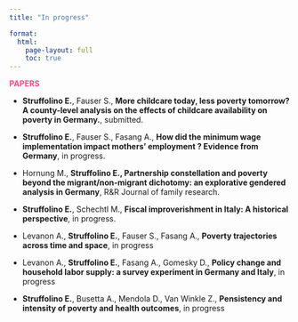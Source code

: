 ```yaml
---
title: "In progress"

format:
  html:
    page-layout: full
    toc: true
---
```


<span style="color: #FF4785;">**PAPERS**</span>

- **Struffolino E.**, Fauser S., **More childcare today, less poverty tomorrow? A county-level analysis on the effects of childcare availability on poverty in Germany.**, submitted.

- **Struffolino E.**, Fauser S., Fasang A., **How did the minimum wage implementation impact  mothers’ employment ? Evidence from Germany**, in progress.

- Hornung M., **Struffolino E., ** **Partnership constellation and poverty beyond the migrant/non-migrant dichotomy: an explorative gendered analysis in Germany**, R&R Journal of family research.

- **Struffolino E.**, Schechtl M., **Fiscal improverishment in Italy: A historical perspective**, in progress.

- Levanon A., **Struffolino E.**, Fauser S., Fasang A., **Poverty trajectories across time and space**, in progress

- Levanon A., **Struffolino E.**, Fasang A., Gomesky D., **Policy change and household labor supply: a survey experiment in Germany and Italy**, in progress

- **Struffolino E.**, Busetta A., Mendola D., Van Winkle Z., **Pensistency and intensity of poverty and health outcomes**, in progress 
